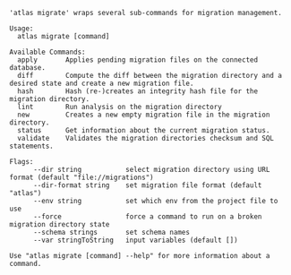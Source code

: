 ```
'atlas migrate' wraps several sub-commands for migration management.

Usage:
  atlas migrate [command]

Available Commands:
  apply       Applies pending migration files on the connected database.
  diff        Compute the diff between the migration directory and a desired state and create a new migration file.
  hash        Hash (re-)creates an integrity hash file for the migration directory.
  lint        Run analysis on the migration directory
  new         Creates a new empty migration file in the migration directory.
  status      Get information about the current migration status.
  validate    Validates the migration directories checksum and SQL statements.

Flags:
      --dir string           select migration directory using URL format (default "file://migrations")
      --dir-format string    set migration file format (default "atlas")
      --env string           set which env from the project file to use
      --force                force a command to run on a broken migration directory state
      --schema strings       set schema names
      --var stringToString   input variables (default [])

Use "atlas migrate [command] --help" for more information about a command.

```